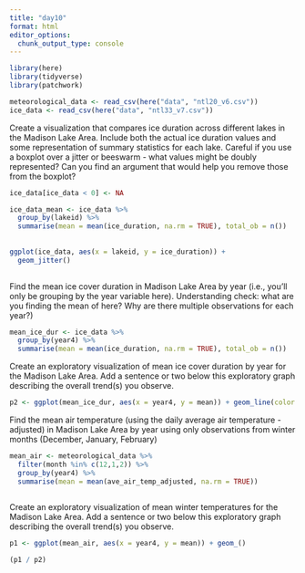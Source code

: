 ```yaml
---
title: "day10"
format: html
editor_options: 
  chunk_output_type: console
---
```


```r
library(here)
library(tidyverse)
library(patchwork)
```

```r
meteorological_data <- read_csv(here("data", "ntl20_v6.csv"))
ice_data <- read_csv(here("data", "ntl33_v7.csv"))
```

Create a visualization that compares ice duration across different lakes in the Madison Lake Area. Include both the actual ice duration values and some representation of summary statistics for each lake. Careful if you use a boxplot over a jitter or beeswarm - what values might be doubly represented? Can you find an argument that would help you remove those from the boxplot?

```r
ice_data[ice_data < 0] <- NA

ice_data_mean <- ice_data %>%
  group_by(lakeid) %>%
  summarise(mean = mean(ice_duration, na.rm = TRUE), total_ob = n())
  
  
ggplot(ice_data, aes(x = lakeid, y = ice_duration)) + 
  geom_jitter() 
  

```

Find the mean ice cover duration in Madison Lake Area by year (i.e., you’ll only be grouping by the year variable here). Understanding check: what are you finding the mean of here? Why are there multiple observations for each year?)

```r
mean_ice_dur <- ice_data %>%
  group_by(year4) %>%
  summarise(mean = mean(ice_duration, na.rm = TRUE), total_ob = n())
```

Create an exploratory visualization of mean ice cover duration by year for the Madison Lake Area. Add a sentence or two below this exploratory graph describing the overall trend(s) you observe.

```r
p2 <- ggplot(mean_ice_dur, aes(x = year4, y = mean)) + geom_line(color = "red")
```

Find the mean air temperature (using the daily average air temperature - adjusted) in Madison Lake Area by year using only observations from winter months (December, January, February)

```r
mean_air <- meteorological_data %>%
  filter(month %in% c(12,1,2)) %>%
  group_by(year4) %>%
  summarise(mean = mean(ave_air_temp_adjusted, na.rm = TRUE))
  

```

Create an exploratory visualization of mean winter temperatures for the Madison Lake Area. Add a sentence or two below this exploratory graph describing the overall trend(s) you observe.

```r
p1 <- ggplot(mean_air, aes(x = year4, y = mean)) + geom_()
```

```r
(p1 / p2)
```

